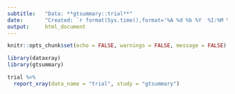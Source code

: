 ---
subtitle:   "Data: **gtsummary::trial**"  
date:       "Created: `r format(Sys.time(),format='%A %d %b %Y  %I:%M %p %Z')`"
output:     html_document 
---

```{r echo=FALSE} 
knitr::opts_chunk$set(echo = FALSE, warnings = FALSE, message = FALSE) 
```

```{r echo=FALSE, results = 'asis', warning=FALSE}
library(dataxray)
library(gtsummary)

trial %>% 
  report_xray(data_name = "trial", study = "gtsummary")
```
